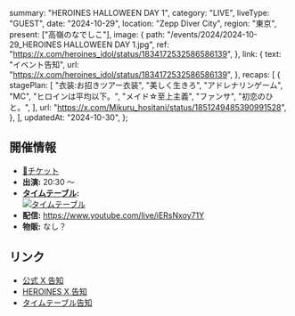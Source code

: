  summary: "HEROINES HALLOWEEN DAY 1",
  category: "LIVE",
  liveType: "GUEST",
  date: "2024-10-29",
  location: "Zepp Diver City",
  region: "東京",
  present: ["高嶺のなでしこ"],
  image: {
    path: "/events/2024/2024-10-29_HEROINES HALLOWEEN DAY 1.jpg",
    ref: "https://x.com/heroines_idol/status/1834172532586586139",
  },
  link: {
    text: "イベント告知",
    url: "https://x.com/heroines_idol/status/1834172532586586139",
  },
  recaps: [
    {
      stagePlan: [
        "衣装:お招きツアー衣装",
        "美しく生きろ",
        "アドレナリンゲーム",
        "MC",
        "ヒロインは平均以下。",
        "メイド☆至上主義",
        "ファンサ",
        "初恋のひと。",
      ],
      url: "https://x.com/Mikuru_hositani/status/1851249485390991528",
    },
  ],
  updatedAt: "2024-10-30",
};

## 開催情報

- [🎫チケット](https://ticketdive.com/event/heroineshalloween2410)
- **出演:** 20:30 〜
- **[タイムテーブル](https://x.com/iLiFE_STAFF/status/1850086524479836618):**<br/>
  [![タイムテーブル](/events/2024/2024-10-29_HEROINES%20HALLOWEEN%20DAY%201_タイムテーブル.jpg)](/events/2024/2024-10-29_HEROINES%20HALLOWEEN%20DAY%201_タイムテーブル.jpg)
- **配信:** https://www.youtube.com/live/iERsNxoy71Y
- **物販:** なし？

## リンク

- [公式 X 告知](https://x.com/takanenofficial/status/1836631345998725536)
- [HEROINES X 告知](https://x.com/heroines_idol/status/1834172532586586139)
- [タイムテーブル告知](https://x.com/iLiFE_STAFF/status/1850086524479836618)
